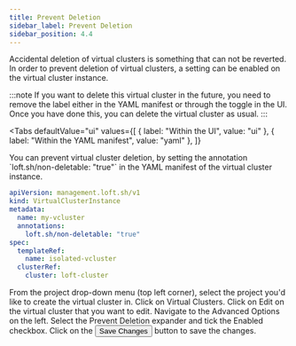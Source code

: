 ```yaml
---
title: Prevent Deletion
sidebar_label: Prevent Deletion
sidebar_position: 4.4
---
```



Accidental deletion of virtual clusters is something that can not be reverted. In order to prevent deletion of virtual clusters, a setting can be enabled on the virtual cluster instance. 

:::note
If you want to delete this virtual cluster in the future, you need to remove the label either in the YAML manifest or through the toggle in the UI.
Once you have done this, you can delete the virtual cluster as usual.
:::

<Tabs
  defaultValue="ui"
  values={[
    { label: "Within the UI", value: "ui" },
    { label: "Within the YAML manifest", value: "yaml" },
  ]}
>
<TabItem value="yaml">
  You can prevent virtual cluster deletion, by setting the annotation `loft.sh/non-deletable: "true"` in the YAML manifest of the virtual cluster instance.

```yaml {6}
apiVersion: management.loft.sh/v1
kind: VirtualClusterInstance
metadata:
  name: my-vcluster
  annotations:
    loft.sh/non-deletable: "true"
spec:
  templateRef:
    name: isolated-vcluster
  clusterRef:
    cluster: loft-cluster
```

</TabItem>

<TabItem value="ui">

<Flow id="vcluster-prevent-deletion-ui">
  <Step>
    From the project drop-down menu (top left corner), select the project you'd like to create the
    virtual cluster in.
  </Step>
  <Step>
    Click on <NavStep>Virtual Clusters</NavStep>.
  </Step>
  <Step>
    Click on <Label>Edit</Label> on the virtual cluster that you want to edit.
  </Step>
  <Step>
    Navigate to the <Label>Advanced Options</Label> on the left.
  </Step>
  <Step>
    Select the <Expander>Prevent Deletion</Expander> expander and tick the <Label>Enabled</Label> checkbox.
  </Step>

<Step>
  Click on the <Button>Save Changes</Button> button to save the changes.
</Step>

</Flow>
</TabItem>

</Tabs>


